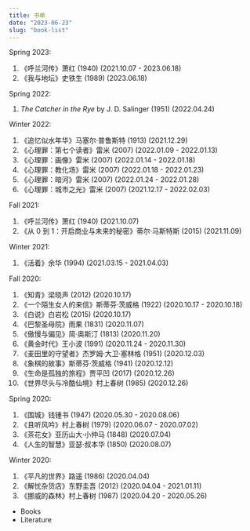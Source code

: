 ```yaml
---
title: 书单
date: "2023-06-23"
slug: "book-list"
---
```


Spring 2023:

1. 《呼兰河传》萧红 (1940)
   (2021.10.07 - 2023.06.18)
2. 《我与地坛》史铁生 (1989)
   (2023.06.18)

Spring 2022:

1. _The Catcher in the Rye_ by J. D. Salinger (1951)
   (2022.04.24)

Winter 2022:

1. 《追忆似水年华》马塞尔·普鲁斯特 (1913)
   (2021.12.29)
2. 《心理罪：第七个读者》雷米 (2007)
   (2022.01.09 - 2022.01.13)
3. 《心理罪：画像》雷米 (2007)
   (2022.01.14 - 2022.01.18)
4. 《心理罪：教化场》雷米 (2007)
   (2022.01.18 - 2022.01.23)
5. 《心理罪：暗河》雷米 (2007)
   (2022.01.24 - 2022.01.28)
6. 《心理罪：城市之光》雷米 (2007)
   (2021.12.17 - 2022.02.03)

Fall 2021:

1. 《呼兰河传》萧红 (1940)
   (2021.10.07)
2. 《从 0 到 1：开启商业与未来的秘密》蒂尔·马斯特斯 (2015)
   (2021.11.09)

Winter 2021:

1. 《活着》余华 (1994)
   (2021.03.15 - 2021.04.03)

Fall 2020:

1. 《知青》梁晓声 (2012)
   (2020.10.17)
2. 《一个陌生女人的来信》斯蒂芬·茨威格 (1922)
   (2020.10.17 - 2020.10.18)
3. 《白说》白岩松 (2015)
   (2020.10.17)
4. 《巴黎圣母院》雨果 (1831)
   (2020.11.07)
5. 《傲慢与偏见》简·奥斯汀 (1813)
   (2020.11.20)
6. 《黄金时代》王小波 (1991)
   (2020.11.24 - 2020.11.30)
7. 《麦田里的守望者》杰罗姆·大卫·塞林格 (1951)
   (2020.12.03)
8. 《象棋的故事》斯蒂芬·茨威格 (1941)
   (2020.12.12)
9. 《生命是孤独的旅程》贾平凹 (2017)
   (2020.12.26)
10. 《世界尽头与冷酷仙境》村上春树 (1985)
    (2020.12.26)

Spring 2020:

1. 《围城》钱锺书 (1947)
   (2020.05.30 - 2020.08.06)
2. 《且听风吟》村上春树 (1979)
   (2020.06.07 - 2020.07.02)
3. 《茶花女》亚历山大·小仲马 (1848)
   (2020.07.04)
4. 《人生的智慧》亚瑟·叔本华 (1850)
   (2020.08.07)

Winter 2020:

1. 《平凡的世界》路遥 (1986)
   (2020.04.04)
2. 《解忧杂货店》东野圭吾 (2012)
   (2020.04.04 - 2021.01.11)
3. 《挪威的森林》村上春树 (1987)
   (2020.04.20 - 2020.05.26)

* Books
* Literature